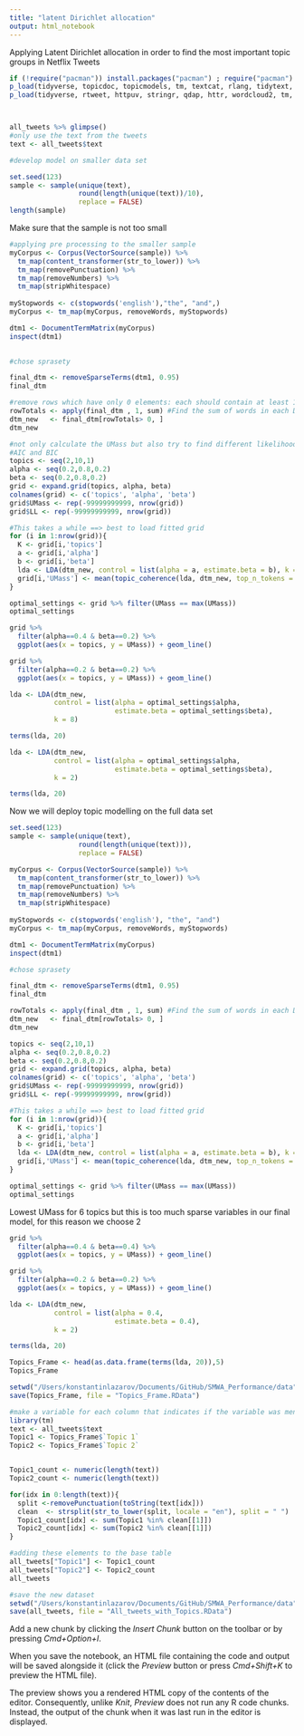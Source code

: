 ```yaml
---
title: "latent Dirichlet allocation"
output: html_notebook
---
```

 Applying Latent Dirichlet allocation in order to find the most important topic groups in Netflix Tweets 


```r
if (!require("pacman")) install.packages("pacman") ; require("pacman")
p_load(tidyverse, topicdoc, topicmodels, tm, textcat, rlang, tidytext, ggmap)
p_load(tidyverse, rtweet, httpuv, stringr, qdap, httr, wordcloud2, tm, tidytext, wordcloud)



all_tweets %>% glimpse() 
#only use the text from the tweets 
text <- all_tweets$text

```



```r
#develop model on smaller data set 

set.seed(123)
sample <- sample(unique(text), 
                 round(length(unique(text))/10), 
                 replace = FALSE)
length(sample)
```

Make sure that the sample is not too small 

```r
#applying pre processing to the smaller sample 
myCorpus <- Corpus(VectorSource(sample)) %>%
  tm_map(content_transformer(str_to_lower)) %>%
  tm_map(removePunctuation) %>%
  tm_map(removeNumbers) %>%
  tm_map(stripWhitespace) 
  
myStopwords <- c(stopwords('english'),"the", "and",)
myCorpus <- tm_map(myCorpus, removeWords, myStopwords)

```
```r
dtm1 <- DocumentTermMatrix(myCorpus)
inspect(dtm1)
    
```





```r
#chose sprasety 

final_dtm <- removeSparseTerms(dtm1, 0.95) 
final_dtm

```
```r
#remove rows which have only 0 elements: each should contain at least 1 non zero 
rowTotals <- apply(final_dtm , 1, sum) #Find the sum of words in each Document
dtm_new   <- final_dtm[rowTotals> 0, ]
dtm_new
```


```r
#not only calculate the UMass but also try to find different likelihood measures 
#AIC and BIC 
topics <- seq(2,10,1)
alpha <- seq(0.2,0.8,0.2)
beta <- seq(0.2,0.8,0.2)
grid <- expand.grid(topics, alpha, beta)
colnames(grid) <- c('topics', 'alpha', 'beta')
grid$UMass <- rep(-99999999999, nrow(grid))
grid$LL <- rep(-99999999999, nrow(grid))

#This takes a while ==> best to load fitted grid
for (i in 1:nrow(grid)){
  K <- grid[i,'topics']
  a <- grid[i,'alpha']
  b <- grid[i,'beta']
  lda <- LDA(dtm_new, control = list(alpha = a, estimate.beta = b), k = K)
  grid[i,'UMass'] <- mean(topic_coherence(lda, dtm_new, top_n_tokens = 30))
}


```



```r

optimal_settings <- grid %>% filter(UMass == max(UMass))
optimal_settings

```


```r
grid %>% 
  filter(alpha==0.4 & beta==0.2) %>% 
  ggplot(aes(x = topics, y = UMass)) + geom_line() 
```


```r
grid %>% 
  filter(alpha==0.2 & beta==0.2) %>% 
  ggplot(aes(x = topics, y = UMass)) + geom_line() 
```


```r
lda <- LDA(dtm_new, 
           control = list(alpha = optimal_settings$alpha, 
                          estimate.beta = optimal_settings$beta),
           k = 8)

terms(lda, 20)


```

```r
lda <- LDA(dtm_new, 
           control = list(alpha = optimal_settings$alpha, 
                          estimate.beta = optimal_settings$beta),
           k = 2)

terms(lda, 20)
```

Now we will deploy topic modelling on the full data set 

```r
set.seed(123)
sample <- sample(unique(text), 
                 round(length(unique(text))), 
                 replace = FALSE)

myCorpus <- Corpus(VectorSource(sample)) %>%
  tm_map(content_transformer(str_to_lower)) %>%
  tm_map(removePunctuation) %>%
  tm_map(removeNumbers) %>%
  tm_map(stripWhitespace) 
  
myStopwords <- c(stopwords('english'), "the", "and")
myCorpus <- tm_map(myCorpus, removeWords, myStopwords)

dtm1 <- DocumentTermMatrix(myCorpus)
inspect(dtm1)

#chose sprasety 

final_dtm <- removeSparseTerms(dtm1, 0.95) 
final_dtm

rowTotals <- apply(final_dtm , 1, sum) #Find the sum of words in each Document
dtm_new   <- final_dtm[rowTotals> 0, ]
dtm_new

topics <- seq(2,10,1)
alpha <- seq(0.2,0.8,0.2)
beta <- seq(0.2,0.8,0.2)
grid <- expand.grid(topics, alpha, beta)
colnames(grid) <- c('topics', 'alpha', 'beta')
grid$UMass <- rep(-99999999999, nrow(grid))
grid$LL <- rep(-99999999999, nrow(grid))

#This takes a while ==> best to load fitted grid
for (i in 1:nrow(grid)){
  K <- grid[i,'topics']
  a <- grid[i,'alpha']
  b <- grid[i,'beta']
  lda <- LDA(dtm_new, control = list(alpha = a, estimate.beta = b), k = K)
  grid[i,'UMass'] <- mean(topic_coherence(lda, dtm_new, top_n_tokens = 30))
}


```



```r

optimal_settings <- grid %>% filter(UMass == max(UMass))
optimal_settings

```
Lowest UMass for 6 topics but this is too much sparse variables in our final model, for this reason we choose 2

```r
grid %>% 
  filter(alpha==0.4 & beta==0.4) %>% 
  ggplot(aes(x = topics, y = UMass)) + geom_line() 

```



```r
grid %>% 
  filter(alpha==0.2 & beta==0.2) %>% 
  ggplot(aes(x = topics, y = UMass)) + geom_line() 
```


```r
lda <- LDA(dtm_new, 
           control = list(alpha = 0.4, 
                          estimate.beta = 0.4),
           k = 2)

terms(lda, 20)
```


```r
Topics_Frame <- head(as.data.frame(terms(lda, 20)),5)
Topics_Frame
```

```r
setwd("/Users/konstantinlazarov/Documents/GitHub/SMWA_Performance/data")
save(Topics_Frame, file = "Topics_Frame.RData")
```


```r
#make a variable for each column that indicates if the variable was mentioned 
library(tm)
text <- all_tweets$text
Topic1 <- Topics_Frame$`Topic 1`
Topic2 <- Topics_Frame$`Topic 2`


Topic1_count <- numeric(length(text))
Topic2_count <- numeric(length(text))

for(idx in 0:length(text)){
  split <-removePunctuation(toString(text[idx]))
  clean  <- strsplit(str_to_lower(split, locale = "en"), split = " ")
  Topic1_count[idx] <- sum(Topic1 %in% clean[[1]])
  Topic2_count[idx] <- sum(Topic2 %in% clean[[1]])
}

#adding these elements to the base table 
all_tweets["Topic1"] <- Topic1_count
all_tweets["Topic2"] <- Topic2_count
all_tweets

#save the new dataset 
setwd("/Users/konstantinlazarov/Documents/GitHub/SMWA_Performance/data")
save(all_tweets, file = "All_tweets_with_Topics.RData")

```




Add a new chunk by clicking the *Insert Chunk* button on the toolbar or by pressing *Cmd+Option+I*.

When you save the notebook, an HTML file containing the code and output will be saved alongside it (click the *Preview* button or press *Cmd+Shift+K* to preview the HTML file). 

The preview shows you a rendered HTML copy of the contents of the editor. Consequently, unlike *Knit*, *Preview* does not run any R code chunks. Instead, the output of the chunk when it was last run in the editor is displayed.

